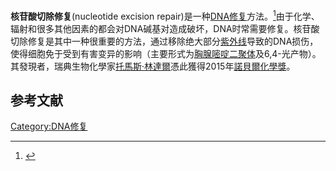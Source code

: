'''核苷酸切除修复'''(nucleotide excision repair)是一种[[DNA修复|DNA修复]]方法。<ref name="GriffithsWessler2008">{{cite book|author1=Anthony J. F. Griffiths|author2=Susan R. Wessler|author3=Richard C. Lewontin|title=Introduction to genetic analysis|url=http://books.google.com/books?id=MsFkrBY2-5AC&pg=PA534|accessdate=4 December 2010|year=2008|publisher=Macmillan|isbn=9780716768876|pages=534–}}</ref>由于化学、辐射和很多其他因素的都会对DNA碱基对造成破坏，DNA时常需要修复。核苷酸切除修复是其中一种很重要的方法，通过移除绝大部分[[紫外线|紫外线]]导致的DNA损伤，使得细胞免于受到有害变异的影响（主要形式为[[胸腺嘧啶二聚体|胸腺嘧啶二聚体]]及6,4-光产物）。其發現者，瑞典生物化學家[[托馬斯·林達爾|托馬斯·林達爾]]憑此獲得2015年[[諾貝爾化學獎|諾貝爾化學獎]]。

==参考文献==
<div class="references-small">
<references></references>
</div>

{{DNA修复}}
{{生物学小作品}}

[[Category:DNA修复|Category:DNA修复]]